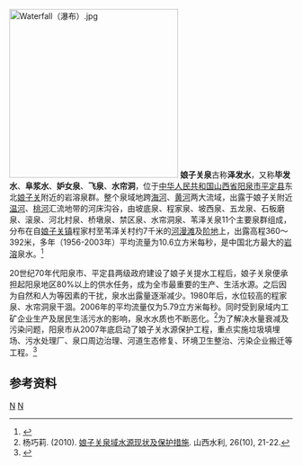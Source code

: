 [[File:Waterfall（瀑布）.jpg|300px]]
'''娘子关泉'''古称'''泽发水'''，又称'''毕发水'''、'''阜浆水'''、'''妒女泉'''、'''飞泉'''、'''水帘洞'''，位于[[中华人民共和国|中华人民共和国]][[山西省|山西省]][[阳泉市|阳泉市]][[平定县|平定县]]东北[[娘子关|娘子关]]附近的岩溶泉群。整个泉域地跨[[海河|海河]]、[[黄河|黄河]]两大流域，出露于娘子关附近[[温河|温河]]、[[桃河|桃河]]汇流地带的河床沟谷，由坡底泉、程家泉、坡西泉、五龙泉、石板磨泉、滚泉、河北村泉、桥墩泉、禁区泉、水帘洞泉、苇泽关泉11个主要泉群组成，分布在自[[娘子关镇|娘子关镇]]程家村至苇泽关村约7千米的[[河漫滩|河漫滩]]及[[河阶|阶地]]上，出露高程360～392米，多年（1956-2003年）平均流量为10.6立方米每秒，是中国北方最大的[[岩溶|岩溶]]泉水。<ref name="中国河湖大典">{{cite book zh |author=《[[中国河湖大典|中国河湖大典]]》编纂委员会 |title=《中国河湖大典·海河卷》 |format=M |edition=1 |location=北京 |publisher=中国水利水电出版社 |date=2013年1月 |pages=140页 |id= ISBN 978-7-5170-0563-6}}</ref>

20世纪70年代阳泉市、平定县两级政府建设了娘子关提水工程后，娘子关泉便承担起阳泉地区80%以上的供水任务，成为全市最重要的生产、生活水源。之后因为自然和人为等因素的干扰，泉水出露量逐渐减少。1980年后，水位较高的程家泉、水帘洞泉干涸。2006年的平均流量仅为5.79立方米每秒。同时受到泉域内工矿企业生产及居民生活污水的影响，泉水水质也不断恶化。<ref>杨巧莉. (2010). [https://www.ixueshu.com/document/b8bfdc734a73ef287001670ed25516fb318947a18e7f9386.html 娘子关泉域水源现状及保护措施]. 山西水利, 26(10), 21-22.</ref>为了解决水量衰减及污染问题，阳泉市从2007年底启动了娘子关水源保护工程，重点实施垃圾填埋场、污水处理厂、泉口周边治理、河道生态修复、环境卫生整治、污染企业搬迁等工程。<ref>{{cite web |author1=梁俊亮 |title=山西阳泉：投资二点六亿元保护娘子关泉水 |url=http://roll.sohu.com/20110605/n309365242.shtml |website=搜狐 |accessdate=2020-12-20}}</ref>



==参考资料==
{{reflist}}
[[Category:阳泉水利|N]]
[[Category:山西地理|N]]